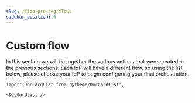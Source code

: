```yaml
---
slug: /fido-pre-reg/flows
sidebar_position: 6
---
```


# Custom flow

In this section we will tie together the various actions that were created in the previous sections. Each IdP will have a different flow, so using the list below, please choose your IdP to begin configuring your final orchestration.

```mdx-code-block
import DocCardList from '@theme/DocCardList';

<DocCardList />
```

